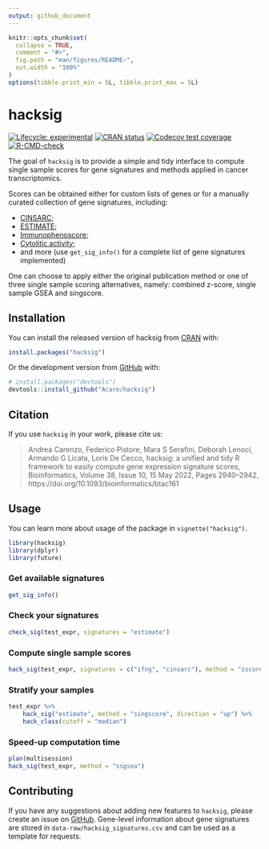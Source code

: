 ```yaml
---
output: github_document
---
```


<!-- README.md is generated from README.Rmd. Please edit that file -->

```r
knitr::opts_chunk$set(
  collapse = TRUE,
  comment = "#>",
  fig.path = "man/figures/README-",
  out.width = "100%"
)
options(tibble.print_min = 5L, tibble.print_max = 5L)
```

# hacksig

<!-- badges: start -->
[![Lifecycle: experimental](https://img.shields.io/badge/lifecycle-experimental-orange.svg)](https://lifecycle.r-lib.org/articles/stages.html#experimental)
[![CRAN status](https://www.r-pkg.org/badges/version/hacksig)](https://CRAN.R-project.org/package=hacksig)
[![Codecov test coverage](https://codecov.io/gh/Acare/hacksig/branch/master/graph/badge.svg)](https://app.codecov.io/gh/Acare/hacksig?branch=master)
[![R-CMD-check](https://github.com/Acare/hacksig/workflows/R-CMD-check/badge.svg)](https://github.com/Acare/hacksig/actions)
<!-- badges: end -->

The goal of `hacksig` is to provide a simple and tidy interface to compute single sample scores for gene signatures and methods applied in cancer transcriptomics.

Scores can be obtained either for custom lists of genes or for a manually curated collection of gene signatures, including:

  * [CINSARC](https://doi.org/10.1038/nm.2174);
  * [ESTIMATE](https://doi.org/10.1038/ncomms3612);
  * [Immunophenoscore](https://doi.org/10.1016/j.celrep.2016.12.019);
  * [Cytolitic activity](https://doi.org/10.1016/j.cell.2014.12.033);
  * and more (use `get_sig_info()` for a complete list of gene signatures implemented)

One can choose to apply either the original publication method or one of three single sample scoring alternatives, namely: combined z-score, single sample GSEA and singscore.

## Installation

You can install the released version of hacksig from [CRAN](https://CRAN.R-project.org) with:

```r
install.packages("hacksig")
```

Or the development version from [GitHub](https://github.com/) with:

```r
# install.packages("devtools")
devtools::install_github("Acare/hacksig")
```

## Citation

If you use `hacksig` in your work, please cite us:

> Andrea Carenzo, Federico Pistore, Mara S Serafini, Deborah Lenoci, Armando G Licata, Loris De Cecco, hacksig: a unified and tidy R framework to easily compute gene expression signature scores, Bioinformatics, Volume 38, Issue 10, 15 May 2022, Pages 2940–2942, https://doi.org/10.1093/bioinformatics/btac161

## Usage

You can learn more about usage of the package in `vignette("hacksig")`.

```r
library(hacksig)
library(dplyr)
library(future)
```

### Get available signatures

```r
get_sig_info()
```

### Check your signatures

```r
check_sig(test_expr, signatures = "estimate")
```

### Compute single sample scores

```r
hack_sig(test_expr, signatures = c("ifng", "cinsarc"), method = "zscore")
```

### Stratify your samples

```r
test_expr %>% 
    hack_sig("estimate", method = "singscore", direction = "up") %>% 
    hack_class(cutoff = "median")
```

### Speed-up computation time

```r
plan(multisession)
hack_sig(test_expr, method = "ssgsea")
```


## Contributing

If you have any suggestions about adding new features to `hacksig`, please 
create an issue on [GitHub](https://github.com/Acare/hacksig/issues).
Gene-level information about gene signatures are stored in `data-raw/hacksig_signatures.csv` and can be used as a template for requests.
